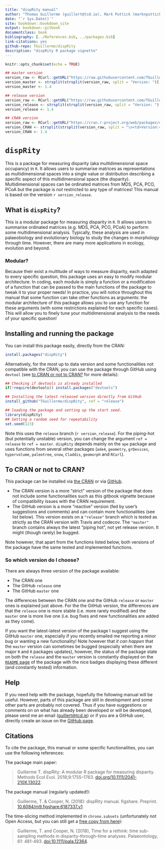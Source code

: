```yaml
--- 
title: "dispRity manual"
author: "Thomas Guillerme (guillert@tcd.ie), Mark Puttick (marknputtick@gmail.com) and  Natalie Cooper (natalie.cooper@nhm.ac.uk)"
date: "`r Sys.Date()`"
site: bookdown::bookdown_site
output: bookdown::gitbook
documentclass: book
bibliography: [../References.bib, ../packages.bib]
link-citations: yes
github-repo: TGuillerme/dispRity
description: "dispRity R package vignette"
---
```



```r
knitr::opts_chunk$set(echo = TRUE)
```

```r
## master version
version_raw <- RCurl::getURL("https://raw.githubusercontent.com/TGuillerme/dispRity/master/DESCRIPTION")
version_master <- strsplit(strsplit(version_raw, split = "Version: ")[[1]][2], split = "\nDate:")[[1]][1]
version_master <- 1.4

## release version
version_raw <- RCurl::getURL("https://raw.githubusercontent.com/TGuillerme/dispRity/release/DESCRIPTION")
version_release <- strsplit(strsplit(version_raw, split = "Version: ")[[1]][2], split = "\nDate:")[[1]][1]
version_release <- 1.4

## CRAN version
version_raw <- RCurl::getURL("https://cran.r-project.org/web/packages/dispRity/index.html")
version_CRAN <- strsplit(strsplit(version_raw, split = "\n<td>Version:</td>\n<td>")[[1]][2], split = "</td>\n</tr>\n<tr>\n<td>Depends:")[[1]][1]
version_CRAN <- 1.4
```

# `dispRity`

This is a package for measuring disparity (aka multidimensional space occupancy) in `R`.
It allows users to summarise matrices as representations as multidimensional spaces into a single value or distribution describing a specific aspect of this multidimensional space (the disparity).
Multidimensional spaces can be ordinated matrices from MDS, PCA, PCO, PCoA but the package is *not* restricted to any type of matrices!
This manual is based on the version `r version_release`.

## What is `dispRity`?
This is a modular package for measuring disparity in `R`.
It allows users to summarise ordinated matrices (e.g. MDS, PCA, PCO, PCoA) to perform some multidimensional analysis.
Typically, these analysis are used in palaeobiology and evolutionary biology to study the changes in morphology through time.
However, there are many more applications in ecology, evolution and beyond.

### Modular?
Because their exist a multitude of ways to measure disparity, each adapted to every specific question, this package uses an easy to modify modular architecture.
In coding, each module is simply a function or a modification of a function that can be passed to the main functions of the package to tweak it to your proper needs!
In practice, you will notice throughout this manual that some function can take other functions as arguments: the modular architecture of this package allows you to use any function for these arguments (with some restrictions explained for each specific cases).
This will allow you to finely tune your multidimensional analysis to the needs of your specific question!

## Installing and running the package

You can install this package easily, directly from the CRAN:

```r
install.packages("dispRity")
```

Alternatively, for the most up to data version and some functionalities not compatible with the CRAN, you can use the package through GitHub using `devtool` (see [to CRAN or not to CRAN?](#noCRAN) for more details):

```r
## Checking if devtools is already installed
if(!require(devtools)) install.packages("devtools")

## Installing the latest released version directly from GitHub
install_github("TGuillerme/dispRity", ref = "release")
```

```r
## loading the package and setting up the start seed.
library(dispRity)
## Setting a random seed for repeatability
set.seed(123)
```

Note this uses the `release` branch (`r version_release`).
For the piping-hot (but potentially unstable) version, you can change the argument `ref = release` to `ref = master`.
`dispRity` depends mainly on the `ape` package and uses functions from several other packages (`ade4`, `geometry`, `grDevices`, `hypervolume`, `paleotree`, `snow`, `Claddis`, `geomorph` and `RCurl`).

## To CRAN or not to CRAN? {#noCRAN}

This package can be installed via [the CRAN](https://cran.r-project.org/package=dispRity) or via [GitHub](https://github.com/TGuillerme/dispRity).

 * The CRAN version is a more "strict" version of the package that does not include some functionalities such as this gitbook vignette because of compatibility issues with the CRAN requirement.
 * The GitHub version is a more "reactive" version (fed by user's suggestions and comments) and can contain more functionalities (see list below). This version exists on a `"release"` branch which is tested as strictly as the CRAN version with Travis and codecov. The `"master"` branch contains always the latest "piping hot", not yet release version. It might (though rarely) be bugged.

Note however, that apart from the functions listed below, both versions of the package have the same tested and implemented functions.

### So which version do I choose? {#version}

There are always three version of the package available:
    
  * The CRAN one
  * The GitHub `release` one
  * The GitHub `master` one

The differences between the CRAN one and the GitHub `release` or `master` ones is explained just above.
For the the GitHub version, the differences are that the `release` one is more stable (i.e. more rarely modified) and the `master` one is more live one (i.e. bug fixes and new functionalities are added as they come).

If you want the latest-latest version of the package I suggest using the GitHub `master` one, especially if you recently emailed me reporting a minor bug or wanting a new functionality!
Note however that *it can happen* that the `master` version can sometimes be bugged (especially when there are major `R` and `R` packages updates), however, the status of the package state on both the `release` and the `master` version is constantly displayed on the [`README` page](https://github.com/TGuillerme/dispRity/) of the package with the nice badges displaying these different (and constantly tested) information.

## Help

If you need help with the package, hopefully the following manual will be useful.
However, parts of this package are still in development and some other parts are probably not covered.
Thus if you have suggestions or comments on on what has already been developed or will be developed, please send me an email (<guillert@tcd.ie>) or if you are a GitHub user, directly create an issue on the [GitHub page](https://github.com/TGuillerme/dispRity).

## Citations

To cite the package, this manual or some specific functionalities, you can use the following references:

The package main paper:

> Guillerme T. dispRity: A modular R package for measuring disparity. Methods Ecol Evol. 2018;9:1755–1763. [doi.org/10.1111/2041-210X.13022](https://doi.org/10.1111/2041-210X.13022).

The package manual (regularly updated!):

> Guillerme, T. & Cooper, N. (2018): dispRity manual. figshare. Preprint. [10.6084/m9.figshare.6187337.v1](https://doi.org/10.6084/m9.figshare.6187337.v1).

The time-slicing method implemented in `chrono.subsets` (unfortunately not Open Access, but you can still get a [free copy from here](https://tguillerme.github.io/papers/Guillerme&Cooper-2018-Palaeontology.pdf)):

> Guillerme, T. and Cooper, N. (2018), Time for a rethink: time sub-sampling methods in disparity-through-time analyses. Palaeontology, 61: 481-493. [doi:10.1111/pala.12364](https://onlinelibrary.wiley.com/doi/abs/10.1111/pala.12364).

<!-- ## Associated papers -->

<!-- Here are some papers that have used the `dispRity` package: -->
